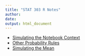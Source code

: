 ```yaml
---
title: "STAT 303 R Notes"
author: 
date: 
output: html_document
---
```


* [Simulating the Notebook Context](./simulating_notebook_context.html)
* [Other Probability Rules](./other_probability_rules.html)
* [Simulating the Mean](./expected_value_simulation.html)


